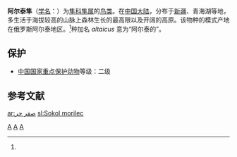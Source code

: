 {{Speciesbox
| genus = Falco
| species = altaicus
| authority = Menzbier, 1891<ref name='id1574'>{{cite web| url =http://www.bioinfo.cn/db05/BjdwSpecies.php?action=view&id=1574| title =阿尔泰隼| work =《中国动物物种编目数据库》| publisher =中国科学院微生物研究所| author =中国科学院动物研究所| accessdate =2009-04-04| deadurl =yes| archiveurl =https://web.archive.org/web/20160305042441/http://www.bioinfo.cn/db05/BjdwSpecies.php?action=view&id=1574| archivedate =2016-03-05}}</ref>
}}

'''阿尔泰隼'''（[[学名|学名]]：{{lang|la|''Falco altaicus''}}）为[[隼科|隼科]][[隼属|隼属]]的[[鸟类|鸟类]]。在[[中国大陆|中国大陆]]，分布于[[新疆|新疆]]、青海湖等地，多生活于海拔较高的山脉上森林生长的最高限以及开阔的高原。该物种的模式产地在俄罗斯阿尔泰地区。<ref name='id1574'/>种加名 ''altaicus'' 意为“阿尔泰的”。

==保护==
*[[中國國家重點保護野生動物名錄|中国国家重点保护动物]]等级：二级

== 参考文献 ==
{{reflist}}
{{Taxonbar|from=Q15232962}}

[[Category:隼属|A]]
[[Category:1891年描述的鸟类|A]]
[[Category:中国国家二级保护动物|A]]



{{Falconiformes-stub}}

[[ar:صقر_حر|ar:صقر حر]]
[[sl:Sokol_morilec|sl:Sokol morilec]]